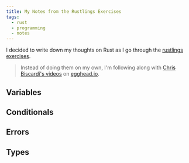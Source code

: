 ```yaml
---
title: My Notes from the Rustlings Exercises
tags:
  - rust
  - programming
  - notes
---
```


I decided to write down my thoughts on Rust as I go through the [rustlings exercises](https://github.com/rust-lang/rustlings).

> Instead of doing them on my own, I'm following along with [Chris Biscardi's videos](https://egghead.io/playlists/learning-rust-by-solving-the-rustlings-exercises-a722) on [egghead.io](https://egghead.io).

## Variables

## Conditionals

## Errors

## Types
